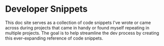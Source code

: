 # Developer Snippets
 
This doc site serves as a collection of code snippets I've wrote or came across during projects that came in handy or found myself repeating in multiple projects. The goal is to help streamline the dev process by creating this ever-expanding reference of code snippets.